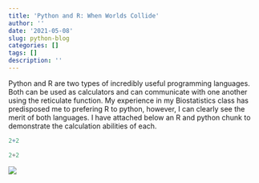 ```yaml
---
title: 'Python and R: When Worlds Collide'
author: ''
date: '2021-05-08'
slug: python-blog
categories: []
tags: []
description: ''
---
```

Python and R are two types of incredibly useful programming languages. Both can be used as calculators and can communicate with one another using the reticulate function. My experience in my Biostatistics class has predisposed me to prefering R to python, however, I can clearly see the merit of both languages. I have attached below an R and python chunk to demonstrate the calculation abilities of each.
```r
2+2
```

```python
2+2
```
![](/post/2021-05-08-python-blog_files/RvsP.png)

